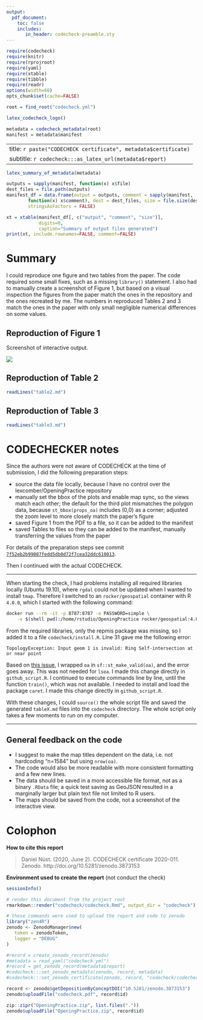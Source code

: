 ```yaml
---
output:
  pdf_document:
    toc: false
    includes:
       in_header: codecheck-preamble.sty
---
```


```r
require(codecheck)
require(knitr)
require(rprojroot)
require(yaml)
require(xtable)
require(tibble)
require(readr)
options(width=60)
opts_chunk$set(cache=FALSE)

root = find_root("codecheck.yml")
```

```r
latex_codecheck_logo()
```

```r
metadata = codecheck_metadata(root)
manifest = metadata$manifest
```

---
title: `r paste("CODECHECK certificate", metadata$certificate)`
subtitle: `r codecheck:::as_latex_url(metadata$report)`
---

```r
latex_summary_of_metadata(metadata)
```

```r
outputs = sapply(manifest, function(x) x$file)
dest_files = file.path(outputs)
manifest_df = data.frame(output = outputs, comment = sapply(manifest, 
        function(x) x$comment), dest = dest_files, size = file.size(dest_files), 
        stringsAsFactors = FALSE)

xt = xtable(manifest_df[, c("output", "comment", "size")],
            digits=0,
            caption="Summary of output files generated")
print(xt, include.rownames=FALSE, comment=FALSE)
```

# Summary

I could reproduce one figure and two tables from the paper.
The code required some small fixes, such as a missing `library()` statement.
I also had to manually create a screenshot of Figure&nbsp;1, but based on a visual inspection the figures from the paper match the ones in the repository and the ones recreated by me.
The numbers in reproduced Tables&nbsp;2 and 3 match the ones in the paper with only small negligible numerical differences on some values.

\newpage

## Reproduction of Figure 1

Screenshot of interactive output.

![](figure1.png)

## Reproduction of Table 2

```r
readLines("table2.md")
```


## Reproduction of Table 3

```r
readLines("table3.md")
```

\clearpage

# CODECHECKER notes

Since the authors were not aware of CODECHECK at the time of submission, I did the following preparation steps:

- source the data file locally, because I have no control over the lexcomber/OpeningPractice repository
- manually set the bbox of the plots and enable map sync, so the views match each other; the default for the third plot mismatches the polygon data, because `st_bbox(props_oa)` includes (0,0) as a corner; adjusted the zoom level to more closely match the paper's figure
- saved Figure 1 from the PDF to a file, so it can be added to the manifest
- saved Tables to files so they can be added to the manifest, manually transferring the values from the paper

For details of the preparation steps see commit [`7f52eb2b99087fedd5db0d72f7cea32ddc610013`](https://github.com/codecheckers/OpeningPractice/commit/7f52eb2b99087fedd5db0d72f7cea32ddc610013).

Then I continued with the actual CODECHECK.

------

When starting the check, I had problems installing all required libraries locally (Ubuntu 19.10), where `rgdal` could not be updated when I wanted to install `tmap`. Therefore I switched to an `rocker/geospatial` container with R `4.0.0`, which I started with the following command:

```bash
docker run --rm -it -p 8787:8787 -e PASSWORD=simple \
    -v $(shell pwd):/home/rstudio/OpeningPractice rocker/geospatial:4.0.0
```

From the required libraries, only the repmis package was missing, so I added it to a file `codecheck/install.R`.
Line 31 gave me the following error:

```
TopologyException: Input geom 1 is invalid: Ring Self-intersection at or near point
```

Based on [this issue](https://github.com/r-spatial/sf/issues/347), I wrapped `oa` in `sf::st_make_valid(oa)`, and the error goes away. This was not needed for `lsoa`. I made this change directly in `github_script.R`.
I continued to execute commands line by line, until the function `train()`, which was not available.
I needed to install and load the package `caret`. I made this change directly in `github_script.R`.

With these changes, I could `source()` the whole script file and saved the generated `tableX.md` files into the `codecheck` directory.
The whole script only takes a few moments to run on my computer.

------

## General feedback on the code

- I suggest to make the map titles dependent on the data, i.e. not hardcoding "n=1584" but using `nrow(oa)`.
- The code would also be more readable with more consistent formatting and a few new lines.
- The data should be saved in a more accessible file format, not as a binary `.RData` file; a quick test saving as GeoJSON resulted in a marginally larger but plain text file not limited to R users.
- The maps should be saved from the code, not a screenshot of the interactive view.

\clearpage
# Colophon

**How to cite this report**

> Daniel Nüst. (2020, June 2). CODECHECK certificate 2020-011. Zenodo. http://doi.org/10.5281/zenodo.3873153

**Environment used to create the report** (not conduct the check)

```r
sessionInfo()
```

```r
# render this document from the project root
rmarkdown::render("codecheck/codecheck.Rmd", output_dir = "codecheck")
```

```r
# these commands were used to upload the report and code to zenodo
library("zen4R")
zenodo <- ZenodoManager$new(
   token = zenodoToken, 
   logger = "DEBUG"
)

#record = create_zenodo_record(zenodo)
#metadata = read_yaml("codecheck.yml")
#record = get_zenodo_record(metadata$report)
#codecheck:::set_zenodo_metadata(zenodo, record, metadata)
#codecheck:::set_zenodo_certificate(zenodo, record, "codecheck/codecheck.pdf")

record <- zenodo$getDepositionByConceptDOI("10.5281/zenodo.3873153")
zenodo$uploadFile("codecheck.pdf", record$id)

zip::zipr("OpeningPractice.zip", list.files("."))
zenodo$uploadFile("OpeningPractice.zip", record$id)
```